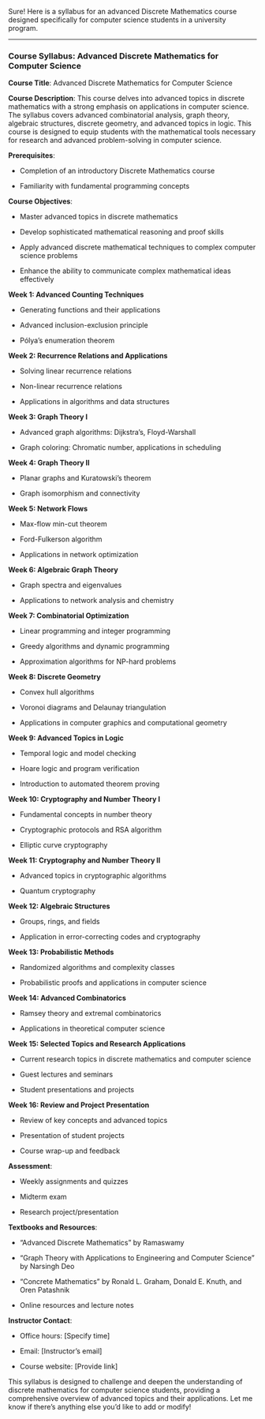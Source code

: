 Sure! Here is a syllabus for an advanced Discrete Mathematics course designed specifically for computer science students in a university program.

---

### Course Syllabus: Advanced Discrete Mathematics for Computer Science

**Course Title**: Advanced Discrete Mathematics for Computer Science

**Course Description**:
This course delves into advanced topics in discrete mathematics with a strong emphasis on applications in computer science. The syllabus covers advanced combinatorial analysis, graph theory, algebraic structures, discrete geometry, and advanced topics in logic. This course is designed to equip students with the mathematical tools necessary for research and advanced problem-solving in computer science.

**Prerequisites**:

- Completion of an introductory Discrete Mathematics course

- Familiarity with fundamental programming concepts

**Course Objectives**:

- Master advanced topics in discrete mathematics

- Develop sophisticated mathematical reasoning and proof skills

- Apply advanced discrete mathematical techniques to complex computer science problems

- Enhance the ability to communicate complex mathematical ideas effectively

**Week 1: Advanced Counting Techniques**

- Generating functions and their applications

- Advanced inclusion-exclusion principle

- Pólya's enumeration theorem

**Week 2: Recurrence Relations and Applications**

- Solving linear recurrence relations

- Non-linear recurrence relations

- Applications in algorithms and data structures

**Week 3: Graph Theory I**

- Advanced graph algorithms: Dijkstra's, Floyd-Warshall

- Graph coloring: Chromatic number, applications in scheduling

**Week 4: Graph Theory II**

- Planar graphs and Kuratowski's theorem

- Graph isomorphism and connectivity

**Week 5: Network Flows**

- Max-flow min-cut theorem

- Ford-Fulkerson algorithm

- Applications in network optimization

**Week 6: Algebraic Graph Theory**

- Graph spectra and eigenvalues

- Applications to network analysis and chemistry

**Week 7: Combinatorial Optimization**

- Linear programming and integer programming

- Greedy algorithms and dynamic programming

- Approximation algorithms for NP-hard problems

**Week 8: Discrete Geometry**

- Convex hull algorithms

- Voronoi diagrams and Delaunay triangulation

- Applications in computer graphics and computational geometry

**Week 9: Advanced Topics in Logic**

- Temporal logic and model checking

- Hoare logic and program verification

- Introduction to automated theorem proving

**Week 10: Cryptography and Number Theory I**

- Fundamental concepts in number theory

- Cryptographic protocols and RSA algorithm

- Elliptic curve cryptography

**Week 11: Cryptography and Number Theory II**

- Advanced topics in cryptographic algorithms

- Quantum cryptography

**Week 12: Algebraic Structures**

- Groups, rings, and fields

- Application in error-correcting codes and cryptography

**Week 13: Probabilistic Methods**

- Randomized algorithms and complexity classes

- Probabilistic proofs and applications in computer science

**Week 14: Advanced Combinatorics**

- Ramsey theory and extremal combinatorics

- Applications in theoretical computer science

**Week 15: Selected Topics and Research Applications**

- Current research topics in discrete mathematics and computer science

- Guest lectures and seminars

- Student presentations and projects

**Week 16: Review and Project Presentation**

- Review of key concepts and advanced topics

- Presentation of student projects

- Course wrap-up and feedback

**Assessment**:

- Weekly assignments and quizzes

- Midterm exam

- Research project/presentation

**Textbooks and Resources**:

- "Advanced Discrete Mathematics" by Ramaswamy

- "Graph Theory with Applications to Engineering and Computer Science" by Narsingh Deo

- "Concrete Mathematics" by Ronald L. Graham, Donald E. Knuth, and Oren Patashnik

- Online resources and lecture notes

**Instructor Contact**:

- Office hours: [Specify time]

- Email: [Instructor's email]

- Course website: [Provide link]

This syllabus is designed to challenge and deepen the understanding of discrete mathematics for computer science students, providing a comprehensive overview of advanced topics and their applications. Let me know if there's anything else you'd like to add or modify!